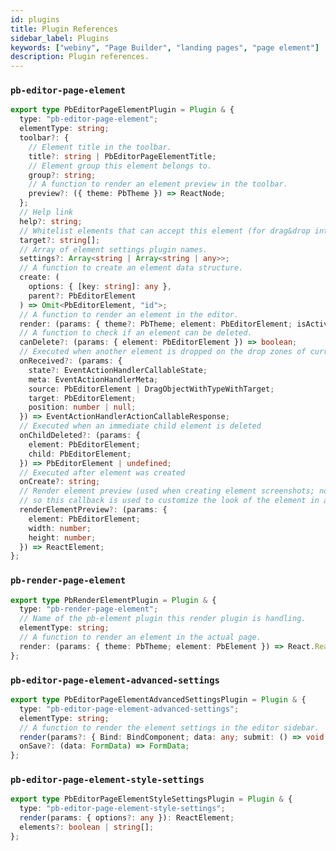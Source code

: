 ```yaml
---
id: plugins
title: Plugin References
sidebar_label: Plugins
keywords: ["webiny", "Page Builder", "landing pages", "page element"]
description: Plugin references.
---
```


### `pb-editor-page-element`

```ts
export type PbEditorPageElementPlugin = Plugin & {
  type: "pb-editor-page-element";
  elementType: string;
  toolbar?: {
    // Element title in the toolbar.
    title?: string | PbEditorPageElementTitle;
    // Element group this element belongs to.
    group?: string;
    // A function to render an element preview in the toolbar.
    preview?: ({ theme: PbTheme }) => ReactNode;
  };
  // Help link
  help?: string;
  // Whitelist elements that can accept this element (for drag&drop interaction)
  target?: string[];
  // Array of element settings plugin names.
  settings?: Array<string | Array<string | any>>;
  // A function to create an element data structure.
  create: (
    options: { [key: string]: any },
    parent?: PbEditorElement
  ) => Omit<PbEditorElement, "id">;
  // A function to render an element in the editor.
  render: (params: { theme?: PbTheme; element: PbEditorElement; isActive: boolean }) => ReactNode;
  // A function to check if an element can be deleted.
  canDelete?: (params: { element: PbEditorElement }) => boolean;
  // Executed when another element is dropped on the drop zones of current element.
  onReceived?: (params: {
    state?: EventActionHandlerCallableState;
    meta: EventActionHandlerMeta;
    source: PbEditorElement | DragObjectWithTypeWithTarget;
    target: PbEditorElement;
    position: number | null;
  }) => EventActionHandlerActionCallableResponse;
  // Executed when an immediate child element is deleted
  onChildDeleted?: (params: {
    element: PbEditorElement;
    child: PbEditorElement;
  }) => PbEditorElement | undefined;
  // Executed after element was created
  onCreate?: string;
  // Render element preview (used when creating element screenshots; not all elements have a simple DOM representation
  // so this callback is used to customize the look of the element in a PNG image)
  renderElementPreview?: (params: {
    element: PbEditorElement;
    width: number;
    height: number;
  }) => ReactElement;
};
```

### `pb-render-page-element`

```ts
export type PbRenderElementPlugin = Plugin & {
  type: "pb-render-page-element";
  // Name of the pb-element plugin this render plugin is handling.
  elementType: string;
  // A function to render an element in the actual page.
  render: (params: { theme: PbTheme; element: PbElement }) => React.ReactNode;
};
```

### `pb-editor-page-element-advanced-settings`

```ts
export type PbEditorPageElementAdvancedSettingsPlugin = Plugin & {
  type: "pb-editor-page-element-advanced-settings";
  elementType: string;
  // A function to render the element settings in the editor sidebar.
  render(params?: { Bind: BindComponent; data: any; submit: () => void }): ReactElement;
  onSave?: (data: FormData) => FormData;
};
```

### `pb-editor-page-element-style-settings`

```ts
export type PbEditorPageElementStyleSettingsPlugin = Plugin & {
  type: "pb-editor-page-element-style-settings";
  render(params: { options?: any }): ReactElement;
  elements?: boolean | string[];
};
```
